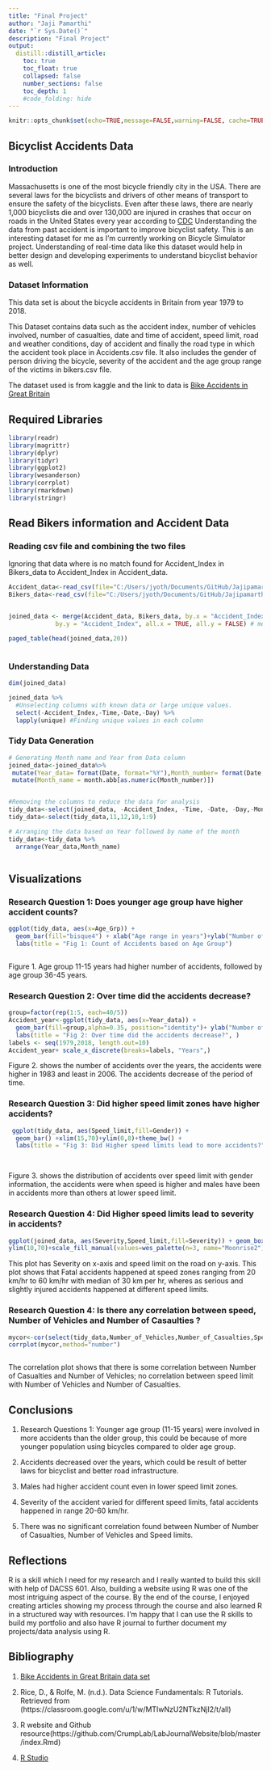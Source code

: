 ```yaml
---
title: "Final Project"
author: "Jaji Pamarthi"
date: "`r Sys.Date()`"
description: "Final Project"
output:  
  distill::distill_article:
    toc: true
    toc_float: true
    collapsed: false
    number_sections: false
    toc_depth: 1
    #code_folding: hide
---
```


```r
knitr::opts_chunk$set(echo=TRUE,message=FALSE,warning=FALSE, cache=TRUE)
```

## Bicyclist Accidents Data

### Introduction

Massachusetts is one of the most bicycle friendly city in the USA. There are several laws for the bicyclists and drivers of other means of transport to ensure the safety of the bicyclists. Even after these laws, there are nearly 1,000 bicyclists die and over 130,000 are injured in crashes that occur on roads in the United States every year according to [CDC](cdc.gov/injury/wisqar.) Understanding the data from past accident is important to improve bicyclist safety. This is an interesting dataset for me as I'm currently working on Bicycle Simulator project. Understanding of real-time data like this dataset would help in better design and developing experiments to understand bicyclist behavior as well.



### Dataset Information

This data set is about the bicycle accidents in Britain from year 1979 to 2018.

This Dataset contains data such as the accident index, number of vehicles involved, number of casualties, date and time of accident, speed limit, road and weather conditions, day of accident and finally the road type in which the accident took place in Accidents.csv file. It also includes the gender of person driving the bicycle, severity of the accident and the age group range of the victims in bikers.csv file.

The dataset used is from kaggle and the link to data is [Bike Accidents in Great Britain](https://www.kaggle.com/datasets/johnharshith/bicycle-accidents-in-great-britain-1979-to-2018?select=Accidents.csv)

## Required Libraries

```r
library(readr)
library(magrittr)
library(dplyr)
library(tidyr)
library(ggplot2)
library(wesanderson)
library(corrplot)
library(rmarkdown)
library(stringr)
```

## Read Bikers information and Accident Data  

### Reading csv file and combining the two files

Ignoring that data where is no match found for Accident_Index in Bikers_data to Accident_Index in Accident_data.

```r
Accident_data<-read_csv(file="C:/Users/jyoth/Documents/GitHub/Jajipamarthi/Data/Accidents.csv")
Bikers_data<-read_csv(file="C:/Users/jyoth/Documents/GitHub/Jajipamarthi/Data/Bikers.csv")


joined_data <- merge(Accident_data, Bikers_data, by.x = "Accident_Index", 
             by.y = "Accident_Index", all.x = TRUE, all.y = FALSE) # merging two csv files

paged_table(head(joined_data,20))



```

### Understanding Data 


```r

dim(joined_data)

joined_data %>%
  #Unselecting columns with known data or large unique values.
  select(-Accident_Index,-Time,-Date,-Day) %>% 
  lapply(unique) #Finding unique values in each column
```

### Tidy Data Generation


```r

# Generating Month name and Year from Data column
joined_data<-joined_data%>%
 mutate(Year_data= format(Date, format="%Y"),Month_number= format(Date, format="%m"))%>%
 mutate(Month_name = month.abb[as.numeric(Month_number)])


#Removing the columns to reduce the data for analysis
tidy_data<-select(joined_data, -Accident_Index, -Time, -Date, -Day,-Month_number)
tidy_data<-select(tidy_data,11,12,10,1:9)

# Arranging the data based on Year followed by name of the month
tidy_data<-tidy_data %>%
  arrange(Year_data,Month_name)



```


## Visualizations


### Research Question 1: Does younger age group have higher accident counts?

```r

ggplot(tidy_data, aes(x=Age_Grp)) + 
  geom_bar(fill="bisque4") + xlab("Age range in years")+ylab("Number of Accidents")+
  labs(title = "Fig 1: Count of Accidents based on Age Group")



```

Figure 1. Age group 11-15 years had higher number of accidents, followed by age group 36-45 years.

### Research Question 2: Over time did the accidents decrease?


```r
group=factor(rep(1:5, each=40/5))
Accident_year<-ggplot(tidy_data, aes(x=Year_data)) + 
  geom_bar(fill=group,alpha=0.35, position="identity")+ ylab("Number of Accidents")+xlab("Years")
  labs(title = "Fig 2: Over time did the accidents decrease?", )
labels <- seq(1979,2018, length.out=10)
Accident_year+ scale_x_discrete(breaks=labels, "Years",)


```
Figure 2. shows the number of accidents over the years, the accidents were higher in 1983 and least in 2006. The accidents decrease of the period of time. 

### Research Question 3: Did higher speed limit zones have higher accidents?

```r

 ggplot(tidy_data, aes(Speed_limit,fill=Gender)) + 
  geom_bar() +xlim(15,70)+ylim(0,8)+theme_bw() +
  labs(title = "Fig 3: Did Higher speed limits lead to more accidents?", y = "Number of Accidents", x = "Year")+scale_fill_manual(values=wes_palette(n=3, name="Moonrise2"))

  
```
Figure 3. shows the distribution of accidents over speed limit with gender information, the accidents were when speed is higher and males have been in accidents more than others at lower speed limit.

### Research Question 4: Did Higher speed limits lead to severity in accidents?
```r
ggplot(joined_data, aes(Severity,Speed_limit,fill=Severity)) + geom_boxplot()+theme_bw()+labs(title = "Fig 4: Did Higher speed limits lead to severity in accidents?",x="Severity of the Accidents", y="Speed limit km/hr")+
ylim(10,70)+scale_fill_manual(values=wes_palette(n=3, name="Moonrise2"))

```

This plot has Severity on x-axis and speed limit on the road on y-axis. This plot shows that Fatal accidents happened at speed zones ranging from 20 km/hr to 60 km/hr with median of 30 km per hr, wheres as serious and slightly injured accidents happened at different speed limits. 



###  Research Question 4: Is there any correlation between speed, Number of Vehicles and Number of Casaulties ?
```r

mycor<-cor(select(tidy_data,Number_of_Vehicles,Number_of_Casualties,Speed_limit))
corrplot(mycor,method="number")



```
The correlation plot shows that there is some correlation between Number of Casualties and Number of Vehicles; no correlation between speed limit with Number of Vehicles and Number of Casualties.


## Conclusions

1. Research Questions 1: Younger age group (11-15 years) were involved in more accidents than the older group, this could be because of more younger population using bicycles compared to older age group. 

2. Accidents decreased over the years, which could be result of better laws for bicyclist and better road infrastructure.

3. Males had higher accident count even in lower speed limit zones.

4. Severity of the accident varied for different speed limits, fatal accidents happened in range 20-60 km/hr.


5. There was no significant correlation found between Number of Number of Casualties, Number of Vehicles and Speed limits.

## Reflections

R is a skill which I need for my research and I really wanted to build this skill with help of DACSS 601. Also, building a website using R was one of the most intriguing aspect of the course. By the end of the course, I enjoyed creating articles showing my process through the course and also learned R in a structured way with resources. I'm happy that I can use the R skills to build my portfolio and also have R journal to further document my projects/data analysis using R.

## Bibliography 

1. [Bike Accidents in Great Britain data set](https://www.kaggle.com/datasets/johnharshith/bicycle-accidents-in-great-britain-1979-to-2018?select=Accidents.csv)


2. Rice, D., & Rolfe, M. (n.d.). Data Science Fundamentals: R Tutorials. Retrieved from (https://classroom.google.com/u/1/w/MTIwNzU2NTkzNjI2/t/all)


3. R website and Github resource(https://github.com/CrumpLab/LabJournalWebsite/blob/master/index.Rmd)

4. [R Studio](https://www.rstudio.com/)






